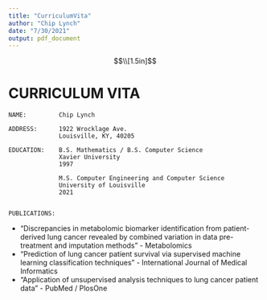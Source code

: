 ```yaml
---
title: "CurriculumVita"
author: "Chip Lynch"
date: "7/30/2021"
output: pdf_document
---
```

$$\\[1.5in]$$
\centering

# CURRICULUM VITA {-}

\justifying

```
NAME:         Chip Lynch

ADDRESS:      1922 Wrocklage Ave.
              Louisville, KY, 40205

EDUCATION:    B.S. Mathematics / B.S. Computer Science
              Xavier University
              1997

              M.S. Computer Engineering and Computer Science
              University of Louisville
              2021


PUBLICATIONS:
```

* "Discrepancies in metabolomic biomarker identification from patient-derived lung cancer revealed by combined variation in data pre-treatment and imputation methods" - Metabolomics
* "Prediction of lung cancer patient survival via supervised machine learning classification techniques" - International Journal of Medical Informatics
* "Application of unsupervised analysis techniques to lung cancer patient data" - PubMed / PlosOne
